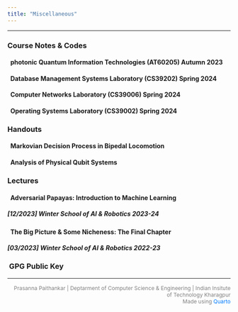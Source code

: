 ---
title: "Miscellaneous"
---
<style>
  p {
    text-align: justify;
  }

  a {
    color: inherit;
    text-decoration: none;
  }
</style>
<hr>
  
### Course Notes & Codes
#### [<i class="bi bi-journal-bookmark"></i> \ \ photonic Quantum Information Technologies (AT60205) Autumn 2023](AT60205/index.html)
#### [<i class="bi bi-github"></i> \ \ Database Management Systems Laboratory (CS39202) Spring 2024](https://github.com/PrasannaPaithankar/DBMS-Laboratory-Spr-24)
#### [<i class="bi bi-github"></i> \ \ Computer Networks Laboratory (CS39006) Spring 2024](https://github.com/PrasannaPaithankar/Computer-Networks-Laboratory-Spr-24)
#### [<i class="bi bi-github"></i> \ \ Operating Systems Laboratory (CS39002) Spring 2024](https://github.com/PrasannaPaithankar/Operating-Systems-Laboratory-Spr-24)

### Handouts
#### <i class="bi bi-filetype-pdf"></i> \ \ Markovian Decision Process in Bipedal Locomotion
#### <i class="bi bi-filetype-pdf"></i> \ \ Analysis of Physical Qubit Systems

### Lectures
#### <i class="bi bi-file-earmark-easel"></i> \ \ Adversarial Papayas: Introduction to Machine Learning
##### [12/2023] Winter School of AI & Robotics 2023-24
#### <i class="bi bi-file-earmark-easel"></i> \ \ The Big Picture & Some Nicheness: The Final Chapter
##### [03/2023] Winter School of AI & Robotics 2022-23

<!-- ### More
#### <i class="bi bi-file-earmark-text"></i> \ \ [Rust Dump](Rust-Dump.html)
#### <i class="bi bi-file-earmark-text"></i> \ \ [CTF Writeups](CTF-Writeups.html) -->

### [<i class="bi bi-box-arrow-up-right"></i>  \ GPG Public Key](Assets/pub-key.txt)

<!-- ### Selected Reads -->


<hr>

<div style="font-size: 12px; color: grey; text-align: right; ">
Prasanna Paithankar | Deptarment of Computer Science & Engineering | Indian Insitute of Technology Kharagpur<br>Made using <a href="https://quarto.org" style="color: #007bff;">Quarto</a> </div>



